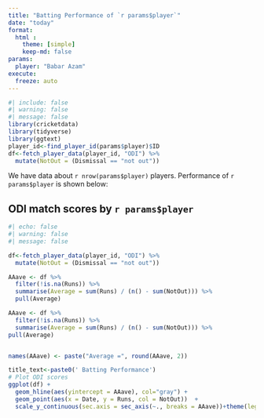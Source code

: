 ---
title: "Batting Performance of `r params$player`"
date: "today"
format: 
  html :
    theme: [simple]
    keep-md: false
params:
  player: "Babar Azam"
execute: 
  freeze: auto
---

```{r}
#| include: false
#| warning: false
#| message: false
library(cricketdata)
library(tidyverse)
library(ggtext)
player_id<-find_player_id(params$player)$ID
df<-fetch_player_data(player_id, "ODI") %>%
  mutate(NotOut = (Dismissal == "not out"))
```

We have data about `r nrow(params$player)` players. Performance of `r params$player` is shown below:

## ODI match scores by `r params$player`

```{r}
#| echo: false
#| warning: false
#| message: false

df<-fetch_player_data(player_id, "ODI") %>%
  mutate(NotOut = (Dismissal == "not out"))

AAave <- df %>%
  filter(!is.na(Runs)) %>%
  summarise(Average = sum(Runs) / (n() - sum(NotOut))) %>%
  pull(Average)

AAave <- df %>%
  filter(!is.na(Runs)) %>%
  summarise(Average = sum(Runs) / (n() - sum(NotOut))) %>%
pull(Average)


names(AAave) <- paste("Average =", round(AAave, 2))

title_text<-paste0(' Batting Performance')
# Plot ODI scores
ggplot(df) +
  geom_hline(aes(yintercept = AAave), col="gray") +
  geom_point(aes(x = Date, y = Runs, col = NotOut))  +
  scale_y_continuous(sec.axis = sec_axis(~., breaks = AAave))+theme(legend.position = "none") +labs(title=title_text)
```


